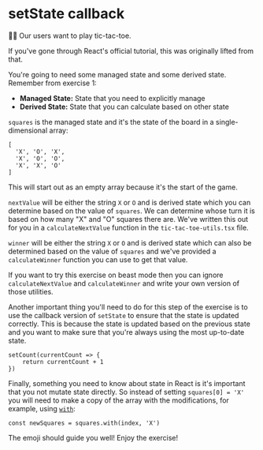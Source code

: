 # setState callback

<EpicVideo url="https://www.epicreact.dev/workshops/react-hooks/setstate-callback" />

👨‍💼 Our users want to play tic-tac-toe.

<callout-info class="aside">
	If you've gone through React's official tutorial, this was originally lifted
	from that.
</callout-info>

You're going to need some managed state and some derived state. Remember from
exercise 1:

- **Managed State:** State that you need to explicitly manage
- **Derived State:** State that you can calculate based on other state

`squares` is the managed state and it's the state of the board in a
single-dimensional array:

```
[
  'X', 'O', 'X',
  'X', 'O', 'O',
  'X', 'X', 'O'
]
```

This will start out as an empty array because it's the start of the game.

`nextValue` will be either the string `X` or `O` and is derived state which you
can determine based on the value of `squares`. We can determine whose turn it is
based on how many "X" and "O" squares there are. We've written this out for you
in a `calculateNextValue` function in the `tic-tac-toe-utils.tsx` file.

`winner` will be either the string `X` or `O` and is derived state which can
also be determined based on the value of `squares` and we've provided a
`calculateWinner` function you can use to get that value.

If you want to try this exercise on beast mode then you can ignore
`calculateNextValue` and `calculateWinner` and write your own version of those
utilities.

Another important thing you'll need to do for this step of the exercise is to
use the callback version of `setState` to ensure that the state is updated
correctly. This is because the state is updated based on the previous state and
you want to make sure that you're always using the most up-to-date state.

```tsx
setCount(currentCount => {
	return currentCount + 1
})
```

Finally, something you need to know about state in React is it's important that
you not mutate state directly. So instead of setting `squares[0] = 'X'` you will
need to make a copy of the array with the modifications, for example, using
[`with`](https://developer.mozilla.org/en-US/docs/Web/JavaScript/Reference/Global_Objects/Array/with):

```tsx
const newSquares = squares.with(index, 'X')
```

The emoji should guide you well! Enjoy the exercise!
